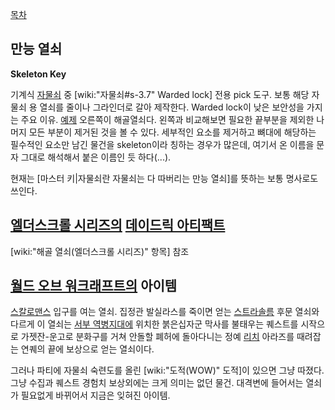 [[목차]]

== 만능 열쇠 ==
'''Skeleton Key'''

기계식 [[자물쇠]] 중 [wiki:"자물쇠#s-3.7" Warded lock] 전용 pick 도구. 보통 해당 자물쇠 용 열쇠를 줄이나 그라인더로 갈아 제작한다. Warded lock이 낮은 보안성을 가지는 주요 이유. [http://en.wikipedia.org/wiki/File:Skeletonkey.png 예제] 
오른쪽이 해골열쇠다. 왼쪽과 비교해보면 필요한 끝부분을 제외한 나머지 모든 부분이 제거된 것을 볼 수 있다. 
세부적인 요소를 제거하고 뼈대에 해당하는 필수적인 요소만 남긴 물건을 skeleton이라 칭하는 경우가 많은데, 여기서 온 이름을 문자 그대로 해석해서 붙은 이름인 듯 하다(...).

현재는 [마스터 키|자물쇠란 자물쇠는 다 따버리는 만능 열쇠]를 뜻하는 보통 명사로도 쓰인다.

== [[엘더스크롤 시리즈]]의 [[데이드릭 아티팩트]] ==
[wiki:"해골 열쇠(엘더스크롤 시리즈)" 항목] 참조

== [[월드 오브 워크래프트]]의 아이템 ==
[[스칼로맨스]] 입구를 여는 열쇠. 집정관 발실라스를 죽이면 얻는 [[스트라솔름]] 후문 열쇠와 다르게 이 열쇠는 [[서부 역병지대]]에 위치한 붉은십자군 막사를 불태우는 퀘스트를 시작으로 가젯잔-운고로 분화구를 거쳐 안돌할 폐허에 돌아다니는 정예 [[리치]] 아라즈를 때려잡는 연퀘의 끝에 보상으로 얻는 열쇠이다.

그러나 파티에 자물쇠 숙련도를 올린 [wiki:"도적(WOW)" 도적]이 있으면 그냥 따졌다. 그냥 수집과 퀘스트 경험치 보상외에는 크게 의미는 없던 물건. 대격변에 들어서는 열쇠가 필요없게 바뀌어서 지금은 잊혀진 아이템.
